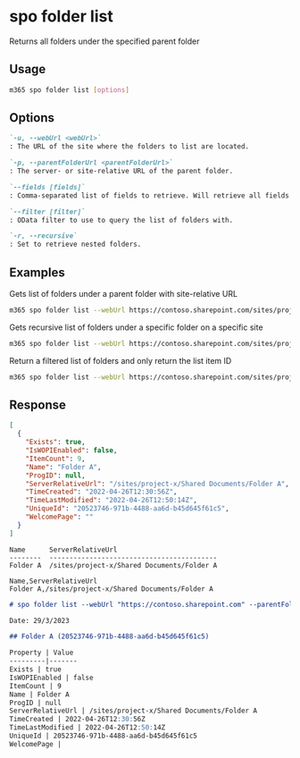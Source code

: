 
# spo folder list

Returns all folders under the specified parent folder

## Usage

```sh
m365 spo folder list [options]
```

## Options

```md definition-list
`-u, --webUrl <webUrl>`
: The URL of the site where the folders to list are located.

`-p, --parentFolderUrl <parentFolderUrl>`
: The server- or site-relative URL of the parent folder.

`--fields [fields]`
: Comma-separated list of fields to retrieve. Will retrieve all fields if not specified and json output is requested.

`--filter [filter]`
: OData filter to use to query the list of folders with.

`-r, --recursive`
: Set to retrieve nested folders.
```

<Global />

## Examples

Gets list of folders under a parent folder with site-relative URL

```sh
m365 spo folder list --webUrl https://contoso.sharepoint.com/sites/project-x --parentFolderUrl '/Shared Documents'
```

Gets recursive list of folders under a specific folder on a specific site

```sh
m365 spo folder list --webUrl https://contoso.sharepoint.com/sites/project-x --parentFolderUrl '/sites/project-x/Shared Documents' --recursive
```

Return a filtered list of folders and only return the list item ID

```sh
m365 spo folder list --webUrl https://contoso.sharepoint.com/sites/project-x --parentFolderUrl '/Shared Documents' --fields ListItemAllFields/Id --filter "startswith(Name,'Folder')"
```

## Response

<Tabs>
  <TabItem value="JSON">

  ```json
  [  
    {
      "Exists": true,
      "IsWOPIEnabled": false,
      "ItemCount": 9,
      "Name": "Folder A",
      "ProgID": null,
      "ServerRelativeUrl": "/sites/project-x/Shared Documents/Folder A",
      "TimeCreated": "2022-04-26T12:30:56Z",
      "TimeLastModified": "2022-04-26T12:50:14Z",
      "UniqueId": "20523746-971b-4488-aa6d-b45d645f61c5",
      "WelcomePage": ""
    }
  ]
  ```

  </TabItem>
  <TabItem value="Text">

  ```text
  Name      ServerRelativeUrl
  --------  ------------------------------------------
  Folder A  /sites/project-x/Shared Documents/Folder A
  ```

  </TabItem>
  <TabItem value="CSV">

  ```csv
  Name,ServerRelativeUrl
  Folder A,/sites/project-x/Shared Documents/Folder A
  ```

  </TabItem>
  <TabItem value="Markdown">

  ```md
  # spo folder list --webUrl "https://contoso.sharepoint.com" --parentFolderUrl "/Shared Documents"

  Date: 29/3/2023

  ## Folder A (20523746-971b-4488-aa6d-b45d645f61c5)

  Property | Value
  ---------|-------
  Exists | true
  IsWOPIEnabled | false
  ItemCount | 9
  Name | Folder A
  ProgID | null
  ServerRelativeUrl | /sites/project-x/Shared Documents/Folder A
  TimeCreated | 2022-04-26T12:30:56Z
  TimeLastModified | 2022-04-26T12:50:14Z
  UniqueId | 20523746-971b-4488-aa6d-b45d645f61c5
  WelcomePage |
  ```

  </TabItem>
</Tabs>

